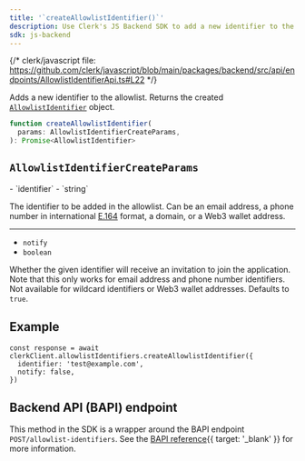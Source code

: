 ```yaml
---
title: '`createAllowlistIdentifier()`'
description: Use Clerk's JS Backend SDK to add a new identifier to the allowlist.
sdk: js-backend
---
```


{/* clerk/javascript file: https://github.com/clerk/javascript/blob/main/packages/backend/src/api/endpoints/AllowlistIdentifierApi.ts#L22 */}

Adds a new identifier to the allowlist. Returns the created [`AllowlistIdentifier`](/docs/references/backend/types/backend-allowlist-identifier) object.

```ts
function createAllowlistIdentifier(
  params: AllowlistIdentifierCreateParams,
): Promise<AllowlistIdentifier>
```

## `AllowlistIdentifierCreateParams`

<Properties>
  - `identifier`
  - `string`

  The identifier to be added in the allowlist. Can be an email address, a phone number in international [E.164](https://en.wikipedia.org/wiki/E.164) format, a domain, or a Web3 wallet address.

  ---

  - `notify`
  - `boolean`

  Whether the given identifier will receive an invitation to join the application. Note that this only works for email address and phone number identifiers. Not available for wildcard identifiers or Web3 wallet addresses. Defaults to `true`.
</Properties>

## Example

<Include src="_partials/backend/usage" />

```tsx
const response = await clerkClient.allowlistIdentifiers.createAllowlistIdentifier({
  identifier: 'test@example.com',
  notify: false,
})
```

## Backend API (BAPI) endpoint

This method in the SDK is a wrapper around the BAPI endpoint `POST/allowlist-identifiers`. See the [BAPI reference](/docs/reference/backend-api/tag/allow-list-block-list/post/allowlist_identifiers){{ target: '_blank' }} for more information.
